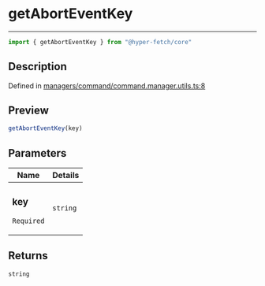 

# getAbortEventKey

<div class="api-docs__separator" data-reactroot="">

---

</div><div class="api-docs__import" data-reactroot="">

```ts
import { getAbortEventKey } from "@hyper-fetch/core"
```

</div><div class="api-docs__section">

## Description

</div><div class="api-docs__description"><span class="api-docs__do-not-parse">



</span></div><p class="api-docs__definition">

Defined in [managers/command/command.manager.utils.ts:8](https://github.com/BetterTyped/hyper-fetch/blob/993719ed/packages/core/src/managers/command/command.manager.utils.ts#L8)

</p><div class="api-docs__section">

## Preview

</div><div class="api-docs__preview fn">

```ts
getAbortEventKey(key)
```

</div><div class="api-docs__section">

## Parameters

</div><div class="api-docs__parameters"><table><thead><tr><th>Name</th><th>Details</th></tr></thead><tbody><tr param-data="key"><td class="api-docs__param-name required">

### key 

`Required`

</td><td class="api-docs__param-type">

`string`

</td></tr></tbody></table></div><div class="api-docs__section">

## Returns

</div><div class="api-docs__returns">

```ts
string
```

</div>